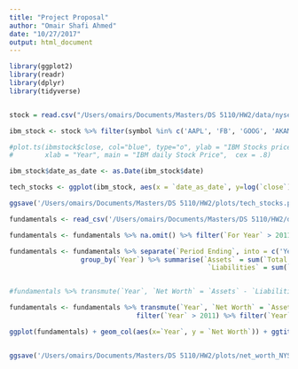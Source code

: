```yaml
---
title: "Project Proposal"
author: "Omair Shafi Ahmed"
date: "10/27/2017"
output: html_document
---
```



```r

library(ggplot2) 
library(readr) 
library(dplyr)
library(tidyverse)


stock = read.csv("/Users/omairs/Documents/Masters/DS 5110/HW2/data/nyse/prices-split-adjusted.csv")

ibm_stock <- stock %>% filter(symbol %in% c('AAPL', 'FB', 'GOOG', 'AKAM') )

#plot.ts(ibmstock$close, col="blue", type="o", ylab = "IBM Stocks price in $", 
#        xlab = "Year", main = "IBM daily Stock Price",  cex = .8)

ibm_stock$date_as_date <- as.Date(ibm_stock$date)

tech_stocks <- ggplot(ibm_stock, aes(x = `date_as_date`, y=log(`close`), color=`symbol`)) + geom_line(aes(group=symbol)) + theme(axis.text.x = element_text(angle = 90, hjust = 1)) + scale_x_date(name = 'Year', date_breaks = '1 years', date_labels = '%Y') + ylab('Log of Close') + ggtitle('Split Adjusted Price of Major Tech Stocks')

ggsave('/Users/omairs/Documents/Masters/DS 5110/HW2/plots/tech_stocks.png')

```


```r

fundamentals <- read_csv('/Users/omairs/Documents/Masters/DS 5110/HW2/data/nyse/fundamentals.csv')

fundamentals <- fundamentals %>% na.omit() %>% filter(`For Year` > 2011)

fundamentals <- fundamentals %>% separate(`Period Ending`, into = c('Year','Month', 'Day'), sep="-") %>%
                  group_by(`Year`) %>% summarise(`Assets` = sum(`Total Assets`), 
                                                  `Liabilities` = sum(`Total Liabilities`))


#fundamentals %>% transmute(`Year`, `Net Worth` = `Assets` - `Liabilities`)

fundamentals <- fundamentals %>% transmute(`Year`, `Net Worth` = `Assets` - `Liabilities`) %>%
                                filter(`Year` > 2011) %>% filter(`Year` < 2016)

ggplot(fundamentals) + geom_col(aes(x=`Year`, y = `Net Worth`)) + ggtitle('Cumulative Net Worth of all companies in NYSE from 2012 to 2016')


ggsave('/Users/omairs/Documents/Masters/DS 5110/HW2/plots/net_worth_NYSE.png')
```

